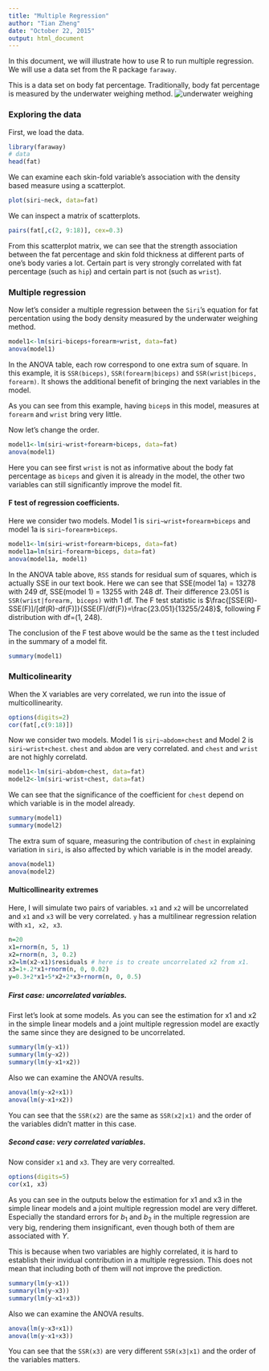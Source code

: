 ```yaml
---
title: "Multiple Regression"
author: "Tian Zheng"
date: "October 22, 2015"
output: html_document
---
```


In this document, we will illustrate how to use R to run multiple regression. We will use a data set from the R package `faraway`.

This is a data set on body fat percentage. Traditionally, body fat percentage is measured by the underwater weighing method. 
![underwater weighing](http://nutritionfirstfitness.com/admin/uploads/hydrostatic%20tank.jpg)

### Exploring the data 

First, we load the data.
```r
library(faraway)
# data
head(fat)
```

We can examine each skin-fold variable's association with the density based measure using a scatterplot.

```r
plot(siri~neck, data=fat)
```

We can inspect a matrix of scatterplots.
```r
pairs(fat[,c(2, 9:18)], cex=0.3)
```

From this scatterplot matrix, we can see that the strength association between the fat percentage and skin fold thickness at different parts of one's body varies a lot. Certain part is very strongly correlated with fat percentage (such as `hip`) and certain part is not (such as `wrist`).

### Multiple regression
Now let's consider a multiple regression between the `Siri`'s equation for fat percentation using the body density measured by the underwater weighing method. 
```r
model1<-lm(siri~biceps+forearm+wrist, data=fat)
anova(model1)
```

In the ANOVA table, each row correspond to one extra sum of square. In this example, it is `SSR(biceps)`, `SSR(forearm|biceps)` and `SSR(wrist|biceps, forearm)`. It shows the additional benefit of bringing the next variables in the model.

As you can see from this example, having `bicep`s in this model, measures at `forearm` and `wrist` bring very little. 

Now let's change the order. 

```r
model1<-lm(siri~wrist+forearm+biceps, data=fat)
anova(model1)
```

Here you can see first `wrist` is not as informative about the body fat percentage as `biceps` and given it is already in the model, the other two variables can still significantly improve the model fit. 

#### F test of regression coefficients.
Here we consider two models. Model 1 is `siri~wrist+forearm+biceps` and model 1a is `siri~forearm+biceps`.

```r
model1<-lm(siri~wrist+forearm+biceps, data=fat)
model1a=lm(siri~forearm+biceps, data=fat)
anova(model1a, model1)
```

In the ANOVA table above, `RSS` stands for residual sum of squares, which is actually SSE in our text book. Here we can see that SSE(model 1a) = 13278 with 249 df, SSE(model 1) = 13255 with 248 df. Their difference 23.051 is `SSR(wrist|forearm, biceps)` with 1 df. The F test statistic is $\frac{[SSE(R)-SSE(F)]/[df(R)-df(F)]}{SSE(F)/df(F)}=\frac{23.051}{13255/248}$, following F distribution with df=(1, 248). 

The conclusion of the F test above would be the same as the t test included in the summary of a model fit.

```r
summary(model1)
```


### Multicolinearity

When the X variables are very correlated, we run into the issue of multicollinearity. 
```r
options(digits=2)
cor(fat[,c(9:18)])
```

Now we consider two models. Model 1 is `siri~abdom+chest` and Model 2 is `siri~wrist+chest`. `chest` and `abdom` are very correlated. and `chest` and `wrist` are not highly correlatd. 

```r
model1<-lm(siri~abdom+chest, data=fat)
model2<-lm(siri~wrist+chest, data=fat)
```

We can see that the significance of the coefficient for `chest` depend on which variable is in the model already.
```r
summary(model1)
summary(model2)
```

The extra sum of square, measuring the contribution of `chest` in explaining variation in `siri`, is also affected by which variable is in the model aready. 
```r
anova(model1)
anova(model2)
```

#### Multicollinearity extremes
Here, I will simulate two pairs of variables. `x1` and `x2` will be uncorrelated and `x1` and `x3` will be very correlated. `y` has a multilinear regression relation with `x1, x2, x3`. 

```r
n=20
x1=rnorm(n, 5, 1)
x2=rnorm(n, 3, 0.2)
x2=lm(x2~x1)$residuals # here is to create uncorrelated x2 from x1.
x3=1+.2*x1+rnorm(n, 0, 0.02)
y=0.3+2*x1+5*x2+2*x3+rnorm(n, 0, 0.5)
```

##### First case: uncorrelated variables. 
First let's look at some models. As you can see the estimation for x1 and x2 in the simple linear models and a joint multiple regression model are exactly the same since they are designed to be uncorrelated. 
```r
summary(lm(y~x1))
summary(lm(y~x2))
summary(lm(y~x1+x2))
```
Also we can examine the ANOVA results.
```r
anova(lm(y~x2+x1))
anova(lm(y~x1+x2))
```

You can see that the `SSR(x2)` are the same as `SSR(x2|x1)` and the order of the variables didn't matter in this case. 

##### Second case: very correlated variables. 

Now consider `x1` and `x3`. They are very correalted.
```r
options(digits=5)
cor(x1, x3)
```

As you can see in the outputs below the estimation for x1 and x3 in the simple linear models and a joint multiple regression model are very differet. Especially the standard errors for $b_1$ and $b_2$ in the multiple regression are very big, rendering them insignificant, even though both of them are associated with $Y$. 

This is because when two variables are highly correlated, it is hard to establish their invidual contribution in a multiple regression. This does not mean that including both of them will not improve the prediction. 
```r
summary(lm(y~x1))
summary(lm(y~x3))
summary(lm(y~x1+x3))
```

Also we can examine the ANOVA results.
```r
anova(lm(y~x3+x1))
anova(lm(y~x1+x3))
```

You can see that the `SSR(x3)` are very different `SSR(x3|x1)` and the order of the variables matters. 
